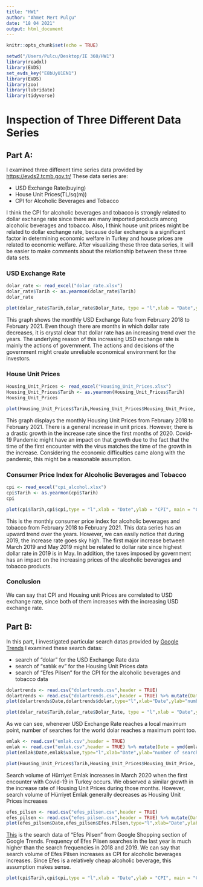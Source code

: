 ```yaml
---
title: "HW1"
author: "Ahmet Mert Pulçu"
date: "18 04 2021"
output: html_document
---
```


```r
knitr::opts_chunk$set(echo = TRUE)
```

```r
setwd("/Users/Pulcu/Desktop/IE 360/HW1")
library(readxl)
library(EVDS)
set_evds_key("E8bUyU1EN1")
library(EVDS)
library(zoo)
library(lubridate)
library(tidyverse)
```

# **Inspection of Three Different Data Series**

## Part A:

I examined three different time series data provided by
[https://evds2.tcmb.gov.tr/](https://evds2.tcmb.gov.tr/)
These data series are:

+ USD Exchange Rate(buying)
+ House Unit Prices(TL/sq(m))
+ CPI for Alcoholic Beverages and Tobacco

I think the CPI for alcoholic beverages and tobacco is strongly related to dollar exchange rate since there are many imported products among alcoholic beverages and tobacco. Also, I think house unit prices might be related to dollar exchange rate, because dollar exchange is a significant factor in determining economic welfare in Turkey and house prices are related to economic welfare. After visualizing these three data series, it will be easier to make comments about the relationship between these three data sets.

### USD Exchange Rate
```r
dolar_rate <- read_excel("dolar_rate.xlsx")
dolar_rate$Tarih <- as.yearmon(dolar_rate$Tarih)
dolar_rate
```
```r
plot(dolar_rate$Tarih,dolar_rate$Dolar_Rate, type = "l",xlab = "Date",ylab = "USD Exchange Rate", main = "USD Exchange Rate")
```

This graph shows the monthly USD Exchange Rate from February 2018 to February 2021. Even though there are months in which dollar rate decreases, it is crystal clear that dollar rate has an increasing trend over the years. The underlying reason of this increasing USD exchange rate is mainly the actions of government. The actions and decisions of the government might create unreliable economical environment for the investors.

### House Unit Prices
```r
Housing_Unit_Prices <- read_excel("Housing_Unit_Prices.xlsx")
Housing_Unit_Prices$Tarih <- as.yearmon(Housing_Unit_Prices$Tarih)
Housing_Unit_Prices

```
```r
plot(Housing_Unit_Prices$Tarih,Housing_Unit_Prices$Housing_Unit_Price, type = "l",xlab = "Date",ylab = "Housing Unit Prices(TL/m2)", main = "Housing Unit Prices")
```

This graph displays the monthly Housing Unit Prices from February 2018 to February 2021. There is a general increase in unit prices. However, there is a drastic growth in the increase rate since the first months of 2020. Covid-19 Pandemic might have an impact on that growth due to the fact that the time of the first encounter with the virus matches the time of the growth in the increase. Considering the economic difficulties came along with the pandemic, this might be a reasonable assumption.

### Consumer Price Index for Alcoholic Beverages and Tobacco
```r
cpi <- read_excel("cpi_alcohol.xlsx")
cpi$Tarih <- as.yearmon(cpi$Tarih)
cpi
```
```r
plot(cpi$Tarih,cpi$cpi,type = "l",xlab = "Date",ylab = "CPI", main = "Consumer Price Index for Alcoholic Beverages and Tobacco")
```

This is the monthly consumer price index for alcoholic beverages and tobacco from February 2018 to February 2021. This data series has an upward trend over the years. However, we can easily notice that during 2019, the increase rate goes sky high. The first major increase between March 2019 and May 2019 might be related to dollar rate since highest dollar rate in 2019 is in May. In addition, the taxes imposed by government has an impact on the increasing prices of the alcoholic beverages and tobacco products. 

### Conclusion

We can say that CPI and Housing unit Prices are correlated to USD exchange rate, since both of them increases with the increasing USD exchange rate.

## Part B:

In this part, I investigated particular search datas provided by [Google Trends](https://trends.google.com/)
I examined these search datas:

+ search of "dolar" for the USD Exchange Rate data
+ search of "satılık ev" for the Housing Unit Prices data
+ search of "Efes Pilsen" for the CPI for the alcoholic beverages and tobacco data

```r
dolartrends <- read.csv("dolartrends.csv",header = TRUE)
dolartrends <- read.csv("dolartrends.csv",header = TRUE) %>% mutate(Date = ymd(dolartrends$Hafta))
plot(dolartrends$Date,dolartrends$dolar,type="l",xlab="Date",ylab="number of searches",main="Search Data of dolar")
```
```r
plot(dolar_rate$Tarih,dolar_rate$Dolar_Rate, type = "l",xlab = "Date",ylab = "USD Exchange Rate", main = "USD Exchange Rate")
```
As we can see, whenever USD Exchange Rate reaches a local maximum point, number of searches for the world dolar reaches a maximum point too.

```r
emlak <- read.csv("emlak.csv",header = TRUE)
emlak <- read.csv("emlak.csv",header = TRUE) %>% mutate(Date = ymd(emlak$Hafta))
plot(emlak$Date,emlak$value,type="l",xlab="Date",ylab="number of searches",main="Search Data of Hürriyet Emlak")
```
```r
plot(Housing_Unit_Prices$Tarih,Housing_Unit_Prices$Housing_Unit_Price, type = "l",xlab = "Date",ylab = "Housing Unit Prices(TL/m2)", main = "Housing Unit Prices")
```
Search volume of Hürriyet Emlak increases in March 2020 when the first encounter with Covid-19 in Turkey occurs. We observed a similar growth in the increase rate of Housing Unit Prices during those months. However, search volume of Hürriyet Emlak generally decreases as Housing Unit Prices increases


```r
efes_pilsen <- read.csv("efes_pilsen.csv",header = TRUE)
efes_pilsen <- read.csv("efes_pilsen.csv",header = TRUE) %>% mutate(Date = ymd(efes_pilsen$Hafta))
plot(efes_pilsen$Date,efes_pilsen$Efes.Pilsen,type="l",xlab="Date",ylab="number of searches",main="Search Data of Efes Pilsen")
```

[This](https://trends.google.com/trends/explore?date=2018-02-01%202021-03-01&geo=TR&gprop=froogle&q=%2Fg%2F1q6j1gr02) is the search data of "Efes Pilsen" from Google Shopping section of Google Trends. Frequency of Efes Pilsen searches in the last year is much higher than the search frequencies in 2018 and 2019. We can say that search volume of Efes Pilsen increases as CPI for alcoholic beverages increases. Since Efes is a relatively cheap alcoholic beverage, this assumption makes sense.
```r
plot(cpi$Tarih,cpi$cpi,type = "l",xlab = "Date",ylab = "CPI", main = "Consumer Price Index for Alcoholic Beverages and Tobacco")
```

